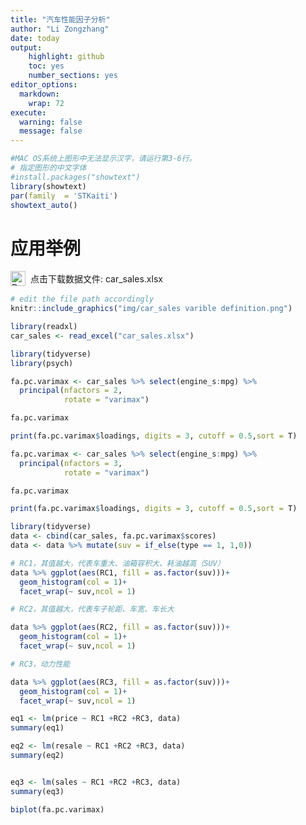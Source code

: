 ```yaml
---
title: "汽车性能因子分析"
author: "Li Zongzhang"
date: today
output:
    highlight: github
    toc: yes
    number_sections: yes
editor_options:
  markdown:
    wrap: 72
execute:
  warning: false
  message: false
---
```





```r
#MAC OS系统上图形中无法显示汉字，请运行第3-6行。
# 指定图形的中文字体
#install.packages("showtext")
library(showtext)
par(family  = 'STKaiti')
showtext_auto()
```

# 应用举例



<a href="https://github.com/lizongzhang/mvs25/raw/main/car_sales.xlsx" 
   target="_blank" 
   style="text-decoration: none; display: inline-flex; align-items: center;">
  <img src="img/download.png" 
       alt="Download icon" 
       style="width: 24px; height: 24px; margin-right: 8px;">
  点击下载数据文件: car_sales.xlsx
</a>




```r
# edit the file path accordingly
knitr::include_graphics("img/car_sales varible definition.png")
```

```r
library(readxl)
car_sales <- read_excel("car_sales.xlsx") 

```

```r
library(tidyverse)
library(psych)

fa.pc.varimax <- car_sales %>% select(engine_s:mpg) %>% 
  principal(nfactors = 2, 
            rotate = "varimax")

fa.pc.varimax

print(fa.pc.varimax$loadings, digits = 3, cutoff = 0.5,sort = T)

fa.pc.varimax <- car_sales %>% select(engine_s:mpg) %>% 
  principal(nfactors = 3, 
            rotate = "varimax")

fa.pc.varimax

print(fa.pc.varimax$loadings, digits = 3, cutoff = 0.5,sort = T)
```

```r
library(tidyverse)
data <- cbind(car_sales, fa.pc.varimax$scores)
data <- data %>% mutate(suv = if_else(type == 1, 1,0)) 

# RC1，其值越大，代表车重大、油箱容积大、耗油越高（SUV）
data %>% ggplot(aes(RC1, fill = as.factor(suv)))+
  geom_histogram(col = 1)+
  facet_wrap(~ suv,ncol = 1)

# RC2，其值越大，代表车子轮距、车宽、车长大

data %>% ggplot(aes(RC2, fill = as.factor(suv)))+
  geom_histogram(col = 1)+
  facet_wrap(~ suv,ncol = 1)

# RC3，动力性能

data %>% ggplot(aes(RC3, fill = as.factor(suv)))+
  geom_histogram(col = 1)+
  facet_wrap(~ suv,ncol = 1)
```



```r


eq1 <- lm(price ~ RC1 +RC2 +RC3, data)
summary(eq1)

eq2 <- lm(resale ~ RC1 +RC2 +RC3, data)
summary(eq2)


eq3 <- lm(sales ~ RC1 +RC2 +RC3, data)
summary(eq3)

biplot(fa.pc.varimax)


```


